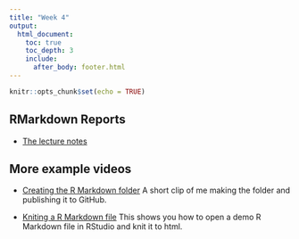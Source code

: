 ```yaml
---
title: "Week 4"
output:
  html_document:
    toc: true
    toc_depth: 3
    include:
      after_body: footer.html
---
```


```r
knitr::opts_chunk$set(echo = TRUE)
```

## RMarkdown Reports

* [The lecture notes](week4-rmarkdown.html)

## More example videos

* [Creating the R Markdown folder](https://youtu.be/6vTzzlTxn0o) A short clip of me making the folder and publishing it to GitHub.

* [Kniting a R Markdown file](https://youtu.be/8eBBPVMwTLo) This shows you how to open a demo R Markdown file in RStudio and knit it to html.

